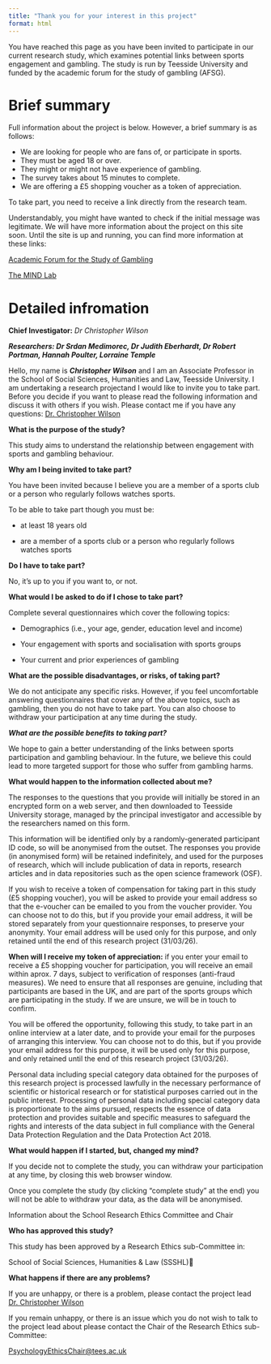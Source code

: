 ```yaml
---
title: "Thank you for your interest in this project"
format: html
---
```


You have reached this page as you have been invited to participate in our current research study, which examines potential links between sports engagement and gambling. The study is run by Teesside University and funded by the academic forum for the study of gambling (AFSG). 


# Brief summary
Full information about the project is below. However, a brief summary is as follows:

- We are looking for people who are fans of, or participate in sports.
- They must be aged 18 or over.
- They might or might not have experience of gambling.
- The survey takes about 15 minutes to complete.
- We are offering a £5 shopping voucher as a token of appreciation.

To take part, you need to receive a link directly from the research team.

Understandably, you might have wanted to check if the initial message was legitimate. We will have more information about the project on this site soon. Until the site is up and running, you can find more information at these links:

[Academic Forum for the Study of Gambling](https://afsg.org/2025/04/30/exploratory-grant-award-winners-2025/)

[The MIND Lab](https://www.themindlab.uk)

# Detailed infromation

**Chief Investigator:** _Dr Christopher Wilson_

_**Researchers: Dr Srdan Medimorec, Dr Judith Eberhardt, Dr Robert Portman, Hannah Poulter, Lorraine Temple**_

Hello, my name is _**Christopher Wilson**_ and I am an Associate Professor in the School of Social Sciences, Humanities and Law, Teesside University. I am undertaking a research projectand I would like to invite you to take part. Before you decide if you want to please read the following information and discuss it with others if you wish. Please contact me if you have any questions: [Dr. Christopher Wilson](mailto:christopher.wilson@tees.ac.uk?subject=Research Participation Query)

**What is the purpose of the study?**

This study aims to understand the relationship between engagement with sports and gambling behaviour.

**Why am I being invited to take part?**

You have been invited because I believe you are a member of a sports club or a person who regularly follows watches sports.

To be able to take part though you must be:

- at least 18 years old

- are a member of a sports club or a person who regularly follows watches sports

**Do I have to take part?**

No, it’s up to you if you want to, or not.

**What would I be asked to do if I chose to take part?**

Complete several questionnaires which cover the following topics:

*   Demographics (i.e., your age, gender, education level and income)
    
*   Your engagement with sports and socialisation with sports groups
    
*   Your current and prior experiences of gambling
    

**What are the possible disadvantages, or risks, of taking part?**

We do not anticipate any specific risks. However, if you feel uncomfortable answering questionnaires that cover any of the above topics, such as gambling, then you do not have to take part. You can also choose to withdraw your participation at any time during the study.

_**What are the possible benefits to taking part?**_

We hope to gain a better understanding of the links between sports participation and gambling behaviour. In the future, we believe this could lead to more targeted support for those who suffer from gambling harms.

**What would happen to the information collected about me?**

The responses to the questions that you provide will initially be stored in an encrypted form on a web server, and then downloaded to Teesside University storage, managed by the principal investigator and accessible by the researchers named on this form.

This information will be identified only by a randomly-generated participant ID code, so will be anonymised from the outset. The responses you provide (in anonymised form) will be retained indefinitely, and used for the purposes of research, which will include publication of data in reports, research articles and in data repositories such as the open science framework (OSF).

If you wish to receive a token of compensation for taking part in this study (£5 shopping voucher), you will be asked to provide your email address so that the e-voucher can be emailed to you from the voucher provider. You can choose not to do this, but if you provide your email address, it will be stored separately from your questionnaire responses, to preserve your anonymity. Your email address will be used only for this purpose, and only retained until the end of this research project (31/03/26).

**When will I receive my token of appreciation:** if you enter your email to receive a £5 shopping voucher for participation, you will receive an email within aprox. 7 days, subject to verification of responses (anti-fraud measures). We need to ensure that all responses are genuine, including that participants are based in the UK, and are part of the sports groups which are participating in the study. If we are unsure, we will be in touch to confirm.

You will be offered the opportunity, following this study, to take part in an online interview at a later date, and to provide your email for the purposes of arranging this interview. You can choose not to do this, but if you provide your email address for this purpose, it will be used only for this purpose, and only retained until the end of this research project (31/03/26).

Personal data including special category data obtained for the purposes of this research project is processed lawfully in the necessary performance of scientific or historical research or for statistical purposes carried out in the public interest. Processing of personal data including special category data is proportionate to the aims pursued, respects the essence of data protection and provides suitable and specific measures to safeguard the rights and interests of the data subject in full compliance with the General Data Protection Regulation and the Data Protection Act 2018.

**What would happen if I started, but, changed my mind?**

If you decide not to complete the study, you can withdraw your participation at any time, by closing this web browser window.

Once you complete the study (by clicking “complete study” at the end) you will not be able to withdraw your data, as the data will be anonymised.

Information about the School Research Ethics Committee and Chair

**Who has approved this study?**

This study has been approved by a Research Ethics sub-Committee in:

School of Social Sciences, Humanities & Law (SSSHL)

**What happens if there are any problems?**

If you are unhappy, or there is a problem, please contact the project lead [Dr. Christopher Wilson](mailto:christopher.wilson@tees.ac.uk?subject=Research Participation Query)

If you remain unhappy, or there is an issue which you do not wish to talk to the project lead about please contact the Chair of the Research Ethics sub-Committee:



[PsychologyEthicsChair@tees.ac.uk](PsychologyEthicsChair@tees.ac.uk)